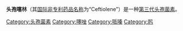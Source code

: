 {{medical}}
{{Drugbox
| IUPAC_name        = (6R,7R)-7-([(2Z)-2-(2-amino-1,3-thiazol-4-yl)-2-methoxyiminoacetyl]amino)-3-[(E)-2-([5,6-dioxo-4-(2-oxoethyl)-1H-1,2,4-triazin-3-yl]sulfanyl)ethenyl]-8-oxo-5-thia-1-azabicyclo[4.2.0]oct-2-ene-2-carboxylic acid
| image             = Ceftiolene.svg 
| CAS_number_Ref = {{cascite|changed|??}}
| CAS_number = 77360-52-2
| ATC_prefix = 无
| ATC_suffix =  
| ATC_supplemental =  
| PubChem = 6537430
| DrugBank_Ref = {{drugbankcite|correct|drugbank}}
| DrugBank =  
| ChEMBL = 2106102
| UNII_Ref = {{fdacite|correct|FDA}}
| UNII = 28TV2P33KF
|  ChemSpiderID = 5020599
|  StdInChI = 1S/C20H18N8O8S3/c1-36-26-10(9-7-39-19(21)22-9)13(30)23-11-15(32)28-12(18(34)35)8(6-38-17(11)28)2-5-37-20-25-24-14(31)16(33)27(20)3-4-29/h2,4-5,7,11,17H,3,6H2,1H3,(H2,21,22)(H,23,30)(H,24,31)(H,34,35)/b5-2+,26-10-/t11-,17-/m1/s1
|  StdInChIKey = WJXAHFZIHLTPFR-JLRJEBFFSA-N
| C=20 | H=18 | N=8 | O=8 | S=3 
| molecular_weight  = 594.60 g/mol
| smiles            = CON=C(C1=CSC(=N1)N)C(=O)NC2C3N(C2=O)C(=C(CS3)C=CSC4=NNC(=O)C(=O)N4CC=O)C(=O)O
| bioavailability   = 
| protein_bound     = 
| metabolism        = 
| elimination_half-life = 
| excretion         = 
| pregnancy_AU      =  <!-- A / B1 / B2 / B3 / C / D / X -->
| pregnancy_US      =  <!-- A / B            / C / D / X -->
| pregnancy_category=  
| legal_AU =  <!-- S2, S3, S4, S5, S6, S7, S8, S9 or Unscheduled-->
| legal_CA =  <!-- Schedule I, II, III, IV, V, VI, VII, VIII -->
| legal_UK =  <!-- GSL, P, POM, CD, or Class A, B, C -->
| legal_US =  <!-- OTC / Rx-only / Schedule I, II, III, IV, V -->
| legal_status      = 
| routes_of_administration = 
}}

'''头孢噻林'''（其[[国际非专利药品名称|国际非专利药品名称]]为“Ceftiolene”）是一种[[头孢菌素#第三代|第三代头孢菌素]]。

{{antibiotic-stub}}

{{CephalosporinAntiBiotics}}

[[Category:头孢菌素|Category:头孢菌素]]
[[Category:噻唑|Category:噻唑]]
[[Category:哌嗪|Category:哌嗪]]
[[Category:肟|Category:肟]]